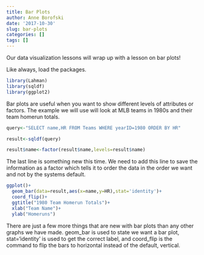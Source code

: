 ```yaml
---
title: Bar Plots
author: Anne Borofski
date: '2017-10-30'
slug: bar-plots
categories: []
tags: []
---
```


Our data visualization lessons will wrap up with a lesson on bar plots!

Like always, load the packages.
```r
library(Lahman)
library(sqldf)
library(ggplot2)
```

Bar plots are useful when you want to show different levels of attributes or factors. The example we will use will look at MLB teams in 1980s and their team homerun totals.

```r
query<-"SELECT name,HR FROM Teams WHERE yearID=1980 ORDER BY HR"

result<-sqldf(query)

result$name<-factor(result$name,levels=result$name)
```

The last line is something new this time. We need to add this line to save the information as a factor which tells it to order the data in the order we want and not by the systems default.

```r
ggplot()+
  geom_bar(data=result,aes(x=name,y=HR),stat='identity')+
  coord_flip()+
  ggtitle("1980 Team Homerun Totals")+
  xlab("Team Name")+
  ylab("Homeruns")
```

There are just a few more things that are new with bar plots than any other graphs we have made. geom_bar is used to state we want a bar plot, stat='identity' is used to get the correct label, and coord_flip is the command to flip the bars to horizontal instead of the default, vertical.
